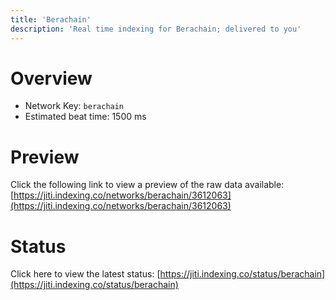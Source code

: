 ```yaml
---
title: 'Berachain'
description: 'Real time indexing for Berachain; delivered to you'
---
```


# Overview
- Network Key: `berachain`
- Estimated beat time: 1500 ms

# Preview
Click the following link to view a preview of the raw data available: [https://jiti.indexing.co/networks/berachain/3612063](https://jiti.indexing.co/networks/berachain/3612063)

# Status
Click here to view the latest status: [https://jiti.indexing.co/status/berachain](https://jiti.indexing.co/status/berachain)
